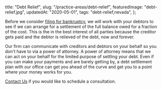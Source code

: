   title: "Debt Relief",
  slug: "/practice-areas/debt-relief",
  featuredImage: "debt-relief.jpg",
  updatedAt: "2020-05-01",
  tags: "debt-relief,nevada",
};

Before we consider [filing for bankruptcy](/practice-areas/bankruptcy), we
will work with your debtors to see if we can arrange for a settlement of the
full balance owed for a fraction of the cost. This is the in the best
interest of all parties because the creditor gets paid and the debtor is
relieved of the debt, now and forever.

Our firm can communicate with creditors and debtors on your behalf so you
don't have to via a power of attorney. A power of attorney means that we can
act on your behalf for the limited purpose of settling your debt.
Even if you can make your payments and are barely getting by, a debt
settlement plan with our office can get you ahead of the curve and get you to
a point where your money works for you.

[Contact Us](/contact) if you would like to schedule a consultation.

